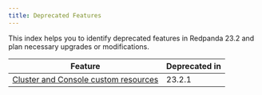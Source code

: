 ```yaml
---
title: Deprecated Features
---
```


<head>
    <meta name="title" content="Deprecated Features"/>
    <meta name="description" content="This index helps you to identify deprecated features in Redpanda 23.2 and plan necessary upgrades or modifications."/>
    <link rel="canonical" href="https://docs.redpanda.com/docs/reference/deprecated/index/" />
</head>

This index helps you to identify deprecated features in Redpanda 23.2 and plan necessary upgrades or modifications.

| Feature         | Deprecated in     |
|-----------------|-------------------|
[Cluster and Console custom resources](./cluster-resource)|23.2.1

